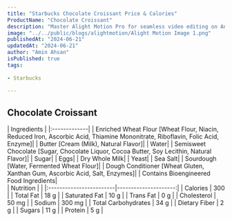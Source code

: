 ```yaml
---
title: "Starbucks Chocolate Croissant Price & Calories"
ProductName: "Chocolate Croissant"
description: "Master Alight Motion Pro for seamless video editing on Android, iOS, and Tablets with our ultimate guide, unlocking advanced features and elevating your skills in 2024!"
image: "../../public/blogs/alightmotion/Alight Motion Image 1.png"
publishedAt: "2024-06-21"
updatedAt: "2024-06-21"
author: "Amin Ahsan"
isPublished: true
tags:
 
- Starbucks
      
---
```


 
## Chocolate Croissant 
  
<div className="tables-container">
  <div className="table-wrapper">
    | Ingredients  |  
    |:-------------|
    | Enriched Wheat Flour [Wheat Flour, Niacin, Reduced Iron, Ascorbic Acid, Thiamine Mononitrate, Riboflavin, Folic Acid, Enzyme]|
    | Butter [Cream (Milk), Natural Flavor]| 
    | Water| 
    | Semisweet Chocolate [Sugar, Chocolate Liquor, Cocoa Butter, Soy Lecithin, Natural Flavor]| 
    | Sugar| 
    | Eggs| 
    | Dry Whole Milk| 
    | Yeast| 
    | Sea Salt| 
    | Sourdough [Water, Fermented Wheat Flour]| 
    | Dough Conditioner [Wheat Gluten, Xanthan Gum, Ascorbic Acid, Salt, Enzymes]| 
    | Contains Bioengineered Food Ingredients| 
  </div>
  <div className="table-wrapper">
    | Nutrition               |                      |  
    |:------------------------|---------------------:|
    | Calories                | 300                  |
    | Total Fat               | 18 g                 |
    | Saturated Fat           | 10 g                 |
    | Trans Fat               | 0 g                  |
    | Cholesterol             | 50 mg                |
    | Sodium                  | 300 mg               |
    | Total Carbohydrates     | 34 g                 |
    | Dietary Fiber           | 2 g                  |
    | Sugars                  | 11 g                 |
    | Protein                 | 5 g                  |
  </div>
</div>
<style jsx>{`
  .tables-container {
    display: flex;
    flex-direction: row;
    gap: 30px;
  }
  .table-wrapper {
    width: 500px; /* Adjust as needed */
  }
  @media (max-width: 768px) {
    .tables-container {
      flex-direction: column;
      gap: 0px; /* Adjust as needed */
    }
    .table-wrapper {
      width: 100%; /* Adjust as needed */
    }
  }
`}</style>
